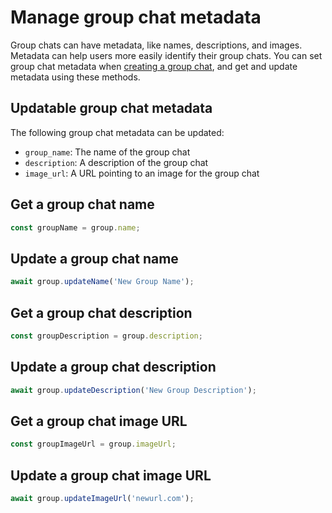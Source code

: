 # Manage group chat metadata

Group chats can have metadata, like names, descriptions, and images. Metadata can help users more easily identify their group chats. You can set group chat metadata when [creating a group chat](/agents/core-messaging/create-conversations), and get and update metadata using these methods.

## Updatable group chat metadata

The following group chat metadata can be updated:

- `group_name`: The name of the group chat
- `description`: A description of the group chat
- `image_url`: A URL pointing to an image for the group chat

## Get a group chat name

```js [Node]
const groupName = group.name;
```

## Update a group chat name

```js [Node]
await group.updateName('New Group Name');
```

## Get a group chat description

```js [Node]
const groupDescription = group.description;
```

## Update a group chat description

```js [Node]
await group.updateDescription('New Group Description');
```

## Get a group chat image URL

```js [Node]
const groupImageUrl = group.imageUrl;
```

## Update a group chat image URL

```js [Node]
await group.updateImageUrl('newurl.com');
```
